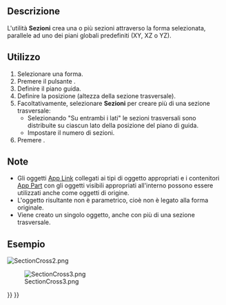 <languages/>

{{Docnav/it
|[[Part_Section/it|Seziona]]
|[[Part_Offset/it|Offset 3D]]
|[[Part_Workbench/it|Part]]
|IconL=Part_Section.svg
|IconR=Part_Offset.svg
|IconC=Workbench_Part.svg
}}

{{GuiCommand/it
|Name=Part SectionCross
|Name/it=Part Sezioni
|MenuLocation=Parte → Sezioni...
|Workbenches=[[Part_Workbench/it|Part]]
|SeeAlso=[[Part_Section/it|Seziona]]
}}

<span id="Description"></span>
==Descrizione==

<div class="mw-translate-fuzzy">
L'utilità '''Sezioni''' crea una o più sezioni attraverso la forma selezionata, parallele ad uno dei piani globali predefiniti (XY, XZ o YZ).
</div>

<span id="Usage"></span>
==Utilizzo==

<div class="mw-translate-fuzzy">
# Selezionare una forma.
# Premere il pulsante {{Button|[[File:Part_CrossSections.svg|24px]] '''Sezioni...'''}}.
# Definire il piano guida.
# Definire la posizione (altezza della sezione trasversale).
# Facoltativamente, selezionare '''Sezioni''' per creare più di una sezione trasversale:
#* Selezionando "Su entrambi i lati" le sezioni trasversali sono distribuite  su ciascun lato della posizione del piano di guida.
#* Impostare il numero di sezioni.
# Premere {{Button|OK}}.
</div>

<span id="Notes"></span>
==Note==

* Gli oggetti [[App_Link/it|App Link]] collegati ai tipi di oggetto appropriati e i contenitori [[App_Part/it|App Part]] con gli oggetti visibili appropriati all'interno possono essere utilizzati anche come oggetti di origine. {{Version/it|0.20}}
* L'oggetto risultante non è parametrico, cioè non è legato alla forma originale.
* Viene creato un singolo oggetto, anche con più di una sezione trasversale.

<span id="Example"></span>
==Esempio==

[[Image:SectionCross2.png]]
{{Userdocnavi/it}}

[[Image:SectionCross3.png]]
<div lang="en" dir="ltr" class="mw-content-ltr">
{{Caption|Result}}
</div>


{{Docnav/it
|[[Part_Section/it|Seziona]]
|[[Part_Offset/it|Offset 3D]]
|[[Part_Workbench/it|Part]]
|IconL=Part_Section.svg
|IconR=Part_Offset.svg
|IconC=Workbench_Part.svg
}}

{{Part_Tools_navi{{#translation:}}}}
{{Userdocnavi{{#translation:}}}}